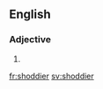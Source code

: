 ==English==

===Adjective===
{{head|en}}

# {{en-comparative of|shoddy}}

[[fr:shoddier]]
[[sv:shoddier]]